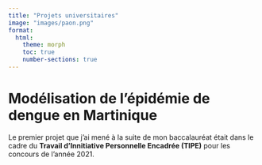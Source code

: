 ```yaml
---
title: "Projets universitaires"
image: "images/paon.png"
format:
  html:
    theme: morph
    toc: true
    number-sections: true
---
```

# Modélisation de l'épidémie de dengue en Martinique

Le premier projet que j'ai mené à la suite de mon baccalauréat était dans le cadre du **Travail d'Innitiative Personnelle Encadrée (TIPE)** pour les concours de l'année 2021.

```r

```


